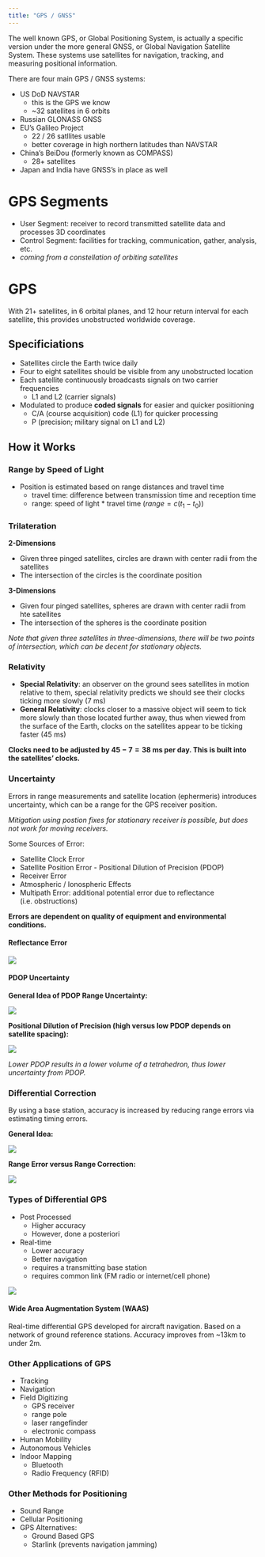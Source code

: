 ```yaml
---
title: "GPS / GNSS"
---
```


The well known GPS, or Global Positioning System, is actually a specific version under the more general GNSS, or Global Navigation Satellite System. These systems use satellites for navigation, tracking, and measuring positional information.

There are four main GPS / GNSS systems:

- US DoD NAVSTAR
  - this is the GPS we know
  - ~32 satellites in 6 orbits
- Russian GLONASS GNSS
- EU's Galileo Project
  - 22 / 26 satllites usable
  - better coverage in high northern latitudes than NAVSTAR
- China's BeiDou (formerly known as COMPASS)
  - 28+ satellites
- Japan and India have GNSS's in place as well

# GPS Segments

- User Segment: receiver to record transmitted satellite data and processes 3D coordinates
- Control Segment: facilities for tracking, communication, gather, analysis, etc.
- *coming from a constellation of orbiting satellites*

# GPS

With 21+ satellites, in 6 orbital planes, and 12 hour return interval for each satellite, this provides unobstructed worldwide coverage.

## Specificiations

- Satellites circle the Earth twice daily
- Four to eight satellites should be visible from any unobstructed location
- Each satellite continuously broadcasts signals on two carrier frequencies
  - L1 and L2 (carrier signals)
- Modulated to produce **coded signals** for easier and quicker posiitioning
  - C/A (course acquisition) code (L1) for quicker processing
  - P (precision; military signal on L1 and L2)
  
## How it Works

### Range by Speed of Light

- Position is estimated based on range distances and travel time
  - travel time: difference between transmission time and reception time
  - range: speed of light * travel time ($range=c(t_1 - t_0)$)

### Trilateration

**2-Dimensions**

- Given three pinged satellites, circles are drawn with center radii from the satellites
- The intersection of the circles is the coordinate position


**3-Dimensions**

- Given four pinged satellites, spheres are drawn with center radii from hte satellites
- The intersection of the spheres is the coordinate position

*Note that given three satellites in three-dimensions, there will be two points of intersection, which can be decent for stationary objects.*

### Relativity

- **Special Relativity**: an observer on the ground sees satellites in motion relative to them, special relativity predicts we should see their clocks ticking more slowly (7 ms)
- **General Relativity**: clocks closer to a massive object will seem to tick more slowly than those located further away, thus when viewed from the surface of the Earth, clocks on the satellites appear to be ticking faster (45 ms)

**Clocks need to be adjusted by $45-7=38$ ms per day. This is built into the satellites' clocks.**

### Uncertainty

Errors in range measurements and satellite location (ephermeris) introduces uncertainty, which can be a range for the GPS receiver position.

*Mitigation using postion fixes for stationary receiver is possible, but does not work for moving receivers.*

Some Sources of Error:

- Satellite Clock Error
- Satellite Position Error - Positional Dilution of Precision (PDOP)
- Receiver Error
- Atmospheric / Ionospheric Effects
- Multipath Error: additional potential error due to reflectance (i.e. obstructions)

**Errors are dependent on quality of equipment and environmental conditions.**

#### Reflectance Error

![](images/reflectance_error_1.png)

#### PDOP Uncertainty

**General Idea of PDOP Range Uncertainty:**

![](images/pdop_uncertainty_1.png)

**Positional Dilution of Precision (high versus low PDOP depends on satellite spacing):**

![](images/pdop_uncertainty_2.png)

*Lower PDOP results in a lower volume of a tetrahedron, thus lower uncertainty from PDOP.*

### Differential Correction

By using a base station, accuracy is increased by reducing range errors via estimating timing errors.

**General Idea:**

![](images/differential_correction_1.png)

**Range Error versus Range Correction:**

![](images/differential_correction_2.png)

### Types of Differential GPS

- Post Processed
  - Higher accuracy
  - However, done a posteriori
- Real-time
  - Lower accuracy
  - Better navigation
  - requires a transmitting base station
  - requires common link (FM radio or internet/cell phone)

![](images/differential_correction_3.png)

#### Wide Area Augmentation System (WAAS)

Real-time differential GPS developed for aircraft navigation. Based on a network of ground reference stations. Accuracy improves from ~13km to under 2m.

### Other Applications of GPS

- Tracking
- Navigation
- Field Digitizing
  - GPS receiver
  - range pole
  - laser rangefinder
  - electronic compass
- Human Mobility
- Autonomous Vehicles
- Indoor Mapping
  - Bluetooth
  - Radio Frequency (RFID)
  
### Other Methods for Positioning

- Sound Range
- Cellular Positioning
- GPS Alternatives:
  - Ground Based GPS
  - Starlink (prevents navigation jamming)
